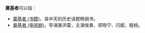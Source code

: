 '''奠基者'''可以指：
* [[奠基者_(书籍)|奠基者 (书籍)]]，易中天的历史话题畅销书。
* [[奠基者_(电视剧)|奠基者 (电视剧)]]，导演康洪雷，主演侯勇、郑晓宁、闫妮、殷桃。

{{disambig|Cat=三字作品消歧义}}